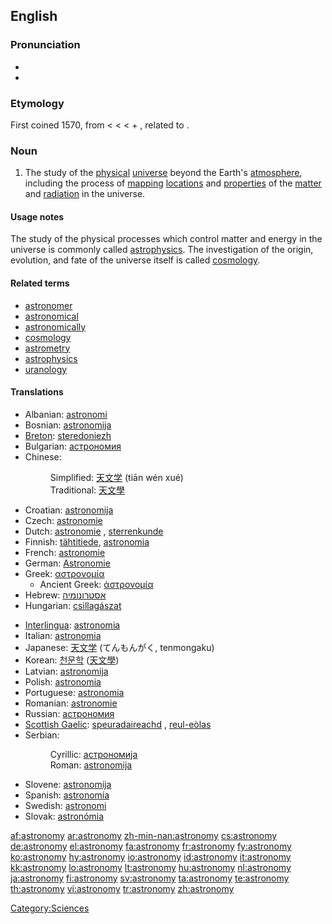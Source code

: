 ==English==
{{wikipedia}}

===Pronunciation===
* {{IPA|/əˈstɹɑnəˌmi/ ([[w:General American|GA]])}}
* {{audio|en-us-astronomy.ogg|Audio (US)}}

===Etymology===
First coined 1570, from {{L.}} {{term|astronomia|lang=la}} < {{AGr.}} {{term|ἀστρονομία|tr=astronomia|lang=grc|sc=polytonic}} < {{term|ἄστρον||star|tr=astron|lang=grc|sc=polytonic}} < {{proto|Indo-European|h₂stḗr|star}} + {{term|νόμος||arranging, regulating|tr=nomos|lang=grc|sc=polytonic}}, related to {{term|νέμω||I deal out|tr=nemō|lang=grc|sc=polytonic}}.

===Noun===
{{en-noun|astronomies}}

# The study of the [[physical]] [[universe]] beyond the Earth's [[atmosphere]], including the process of [[mapping]] [[locations]] and [[properties]] of the [[matter]] and [[radiation]] in the universe.

====Usage notes====
The study of the physical processes which control matter and energy in the universe is commonly called [[astrophysics]]. The investigation of the origin, evolution, and fate of the universe itself is called [[cosmology]].

====Related terms====
* [[astronomer]]
* [[astronomical]]
* [[astronomically]]
* [[cosmology]]
* [[astrometry]]
* [[astrophysics]]
* [[uranology]]

====Translations====
{{trans-top|study of the physical universe beyond the Earth's atmosphere}}
* Albanian: [[astronomi]]
* Bosnian: [[astronomija#Bosnian|astronomija]] {{f}}
* [[Breton]]: [[steredoniezh]] {{f}}
* Bulgarian: [[астрономия]] {{f}}
* Chinese:
*: Simplified: [[天文学]] (tiān wén xué)
*: Traditional: [[天文學]]
* Croatian: [[astronomija#Croatian|astronomija]] {{f}}
* Czech: [[astronomie]] {{f}}
* Dutch: [[astronomie]] {{f}}, [[sterrenkunde]] {{f}}
* Finnish: [[tähtitiede]], [[astronomia]]
* French: [[astronomie]] {{f}}
* German: [[Astronomie]] {{f}}
* Greek: [[αστρονομία]] {{f}}
** Ancient Greek: [[ἀστρονομία]] {{f}}
* Hebrew: [[אסטרונומיה]] {{f}}
* Hungarian: [[csillagászat]]
{{trans-mid}}
* [[Interlingua]]: [[astronomia]]
* Italian: [[astronomia]] {{f}}
* Japanese: [[天文学]] (てんもんがく, tenmongaku)
* Korean: [[천문학]] ([[天文學]])
* Latvian: [[astronomija]]
* Polish: [[astronomia]] {{f}}
* Portuguese: [[astronomia]] {{f}}
* Romanian: [[astronomie]] {{f}}
* Russian: [[астрономия]] {{f}}
* [[Scottish Gaelic]]: [[speuradaireachd]] {{f}}, [[reul-eòlas]] {{m}}
* Serbian:
*: Cyrillic: [[астрономија#Serbian|астрономија]] {{f}}
*: Roman: [[astronomija#Serbian|astronomija]] {{f}}
* Slovene: [[astronomija]] {{f}}
* Spanish: [[astronomía#Spanish|astronomía]] {{f}}
* Swedish: [[astronomi]] {{c}}
* Slovak: [[astronómia]]
{{trans-bottom}}

[[Category:Sciences]]

[[af:astronomy]]
[[ar:astronomy]]
[[zh-min-nan:astronomy]]
[[cs:astronomy]]
[[de:astronomy]]
[[el:astronomy]]
[[fa:astronomy]]
[[fr:astronomy]]
[[fy:astronomy]]
[[ko:astronomy]]
[[hy:astronomy]]
[[io:astronomy]]
[[id:astronomy]]
[[it:astronomy]]
[[kk:astronomy]]
[[lo:astronomy]]
[[lt:astronomy]]
[[hu:astronomy]]
[[nl:astronomy]]
[[ja:astronomy]]
[[fi:astronomy]]
[[sv:astronomy]]
[[ta:astronomy]]
[[te:astronomy]]
[[th:astronomy]]
[[vi:astronomy]]
[[tr:astronomy]]
[[zh:astronomy]]
